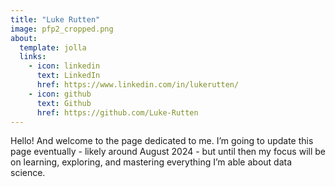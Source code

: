 ---
title: "Luke Rutten"
image: pfp2_cropped.png
about:
  template: jolla
  links:
    - icon: linkedin
      text: LinkedIn
      href: https://www.linkedin.com/in/lukerutten/
    - icon: github
      text: Github
      href: https://github.com/Luke-Rutten
---

Hello! And welcome to the page dedicated to me. I'm going to update this page eventually - likely around August 2024 - but until then my focus will be on learning, exploring, and mastering everything I'm able about data science.
